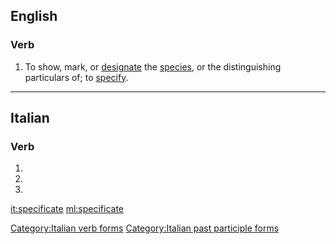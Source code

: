 ==English==

===Verb===
{{en-verb|specificat|es}}

# {{context|obsolete|transitive|lang=en}} To show, mark, or [[designate]] the [[species]], or the distinguishing particulars of; to [[specify]].
#: {{rfquotek|Sir M. Hale}}

{{Webster 1913}}

----

==Italian==

===Verb===
{{head|it}}

# {{conjugation of|specificare||2|p|pres|ind|lang=it}}
# {{conjugation of|specificare||2|p|imp|lang=it}}
# {{feminine plural of|specificato|lang=it}}

[[Category:Italian verb forms]]
[[Category:Italian past participle forms]]

[[it:specificate]]
[[ml:specificate]]